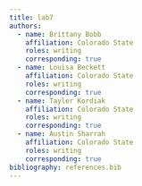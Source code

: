 ```yaml
---
title: lab7
authors:
  - name: Brittany Bobb 
    affiliation: Colorado State 
    roles: writing
    corresponding: true
  - name: Louisa Beckett
    affiliation: Colorado State 
    roles: writing
    corresponding: true
  - name: Tayler Kordiak
    affiliation: Colorado State 
    roles: writing
    corresponding: true
  - name: Austin Sharrah
    affiliation: Colorado State 
    roles: writing
    corresponding: true
bibliography: references.bib
---
```


